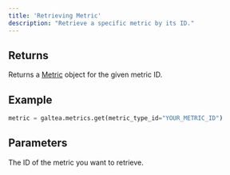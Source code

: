 ```yaml
---
title: 'Retrieving Metric'
description: "Retrieve a specific metric by its ID."
---
```


## Returns
Returns a [Metric](/concepts/metric) object for the given metric ID.

## Example
```python
metric = galtea.metrics.get(metric_type_id="YOUR_METRIC_ID")
```

## Parameters
<ResponseField name="metric_type_id" type="string" required>
  The ID of the metric you want to retrieve.
</ResponseField>

